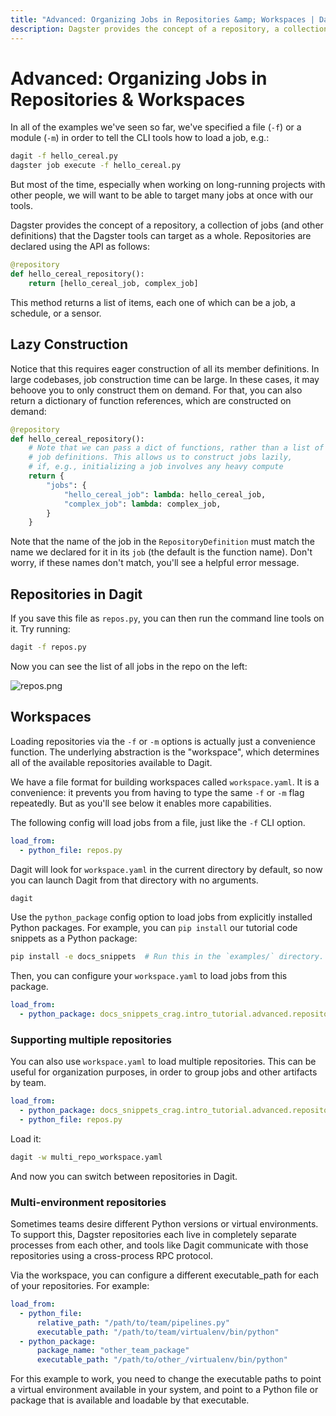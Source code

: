 ```yaml
---
title: "Advanced: Organizing Jobs in Repositories &amp; Workspaces | Dagster"
description: Dagster provides the concept of a repository, a collection of jobs (and other definitions) that the Dagster tools can target as a whole.
---
```


# Advanced: Organizing Jobs in Repositories & Workspaces

<CodeReferenceLink filePath="examples/docs_snippets/docs_snippets/intro_tutorial/advanced/repositories/" />

In all of the examples we've seen so far, we've specified a file (`-f`) or a module (`-m`) in order to tell the CLI tools how to load a job, e.g.:

```bash
dagit -f hello_cereal.py
dagster job execute -f hello_cereal.py
```

But most of the time, especially when working on long-running projects with other people, we will want to be able to target many jobs at once with our tools.

Dagster provides the concept of a repository, a collection of jobs (and other definitions) that the Dagster tools can target as a whole. Repositories are declared using the <PyObject
module="dagster" object="RepositoryDefinition" /> API as follows:

```python file=/intro_tutorial/advanced/repositories/repos.py startafter=start_repos_marker_0 endbefore=end_repos_marker_0
@repository
def hello_cereal_repository():
    return [hello_cereal_job, complex_job]
```

This method returns a list of items, each one of which can be a job, a schedule, or a sensor.

## Lazy Construction

Notice that this requires eager construction of all its member definitions. In large codebases, job construction time can be large. In these cases, it may behoove you to only construct them on demand. For that, you can also return a dictionary of function references, which are constructed on demand:

```python file=/intro_tutorial/advanced/repositories/lazy_repos.py startafter=start_lazy_repos_marker_0 endbefore=end_lazy_repos_marker_0
@repository
def hello_cereal_repository():
    # Note that we can pass a dict of functions, rather than a list of
    # job definitions. This allows us to construct jobs lazily,
    # if, e.g., initializing a job involves any heavy compute
    return {
        "jobs": {
            "hello_cereal_job": lambda: hello_cereal_job,
            "complex_job": lambda: complex_job,
        }
    }
```

Note that the name of the job in the `RepositoryDefinition` must match the name we declared for it in its `job` (the default is the function name). Don't worry, if these names don't match, you'll see a helpful error message.

## Repositories in Dagit

If you save this file as `repos.py`, you can then run the command line tools on it. Try running:

```bash
dagit -f repos.py
```

Now you can see the list of all jobs in the repo on the left:

<Image
alt="repos.png"
src="/images/tutorial/repos.png"
width={4018}
height={3062}
/>

## Workspaces

Loading repositories via the `-f` or `-m` options is actually just a convenience function. The underlying abstraction is the "workspace", which determines all of the available repositories available to Dagit.

We have a file format for building workspaces called `workspace.yaml`. It is a convenience: it prevents you from having to type the same `-f` or `-m` flag repeatedly. But as you'll see below it enables more capabilities.

The following config will load jobs from a file, just like the `-f` CLI option.

```YAML caption=workspace.yaml
load_from:
  - python_file: repos.py
```

Dagit will look for `workspace.yaml` in the current directory by default, so now you can launch Dagit from that directory with no arguments.

```bash
dagit
```

Use the `python_package` config option to load jobs from explicitly installed Python packages. For example, you can `pip install` our tutorial code snippets as a Python package:

```bash
pip install -e docs_snippets  # Run this in the `examples/` directory.
```

Then, you can configure your `workspace.yaml` to load jobs from this package.

```yaml file=/intro_tutorial/advanced/repositories/workspace.yaml
load_from:
  - python_package: docs_snippets_crag.intro_tutorial.advanced.repositories.repos
```

### Supporting multiple repositories

You can also use `workspace.yaml` to load multiple repositories. This can be useful for organization purposes, in order to group jobs and other artifacts by team.

```yaml file=/intro_tutorial/advanced/repositories/multi_repo_workspace.yaml
load_from:
  - python_package: docs_snippets_crag.intro_tutorial.advanced.repositories.repos
  - python_file: repos.py
```

Load it:

```bash
dagit -w multi_repo_workspace.yaml
```

And now you can switch between repositories in Dagit.

### Multi-environment repositories

Sometimes teams desire different Python versions or virtual environments. To support this, Dagster repositories each live in completely separate processes from each other, and tools like Dagit communicate with those repositories using a cross-process RPC protocol.

Via the workspace, you can configure a different executable_path for each of your repositories. For example:

```yaml file=/intro_tutorial/advanced/repositories/multi_python_env_workspace_example.yaml
load_from:
  - python_file:
      relative_path: "/path/to/team/pipelines.py"
      executable_path: "/path/to/team/virtualenv/bin/python"
  - python_package:
      package_name: "other_team_package"
      executable_path: "/path/to/other_/virtualenv/bin/python"
```

For this example to work, you need to change the executable paths to point a virtual environment available in your system, and point to a Python file or package that is available and loadable by that executable.

<br />

<br />
